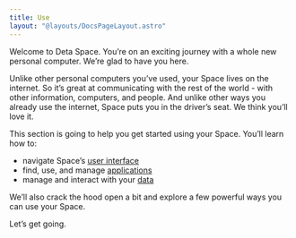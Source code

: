 ```yaml
---
title: Use
layout: "@layouts/DocsPageLayout.astro"
---
```


<UseCloud/>

Welcome to Deta Space. You’re on an exciting journey with a whole new personal computer. We’re glad to have you here.

Unlike other personal computers you’ve used, your Space lives on the internet. So it’s great at communicating with the rest of the world - with other information, computers, and people. And unlike other ways you already use the internet, Space puts you in the driver’s seat. We think you’ll love it.

This section is going to help you get started using your Space. You’ll learn how to:

- navigate Space’s [user interface](/docs/en/use/interface)
- find, use, and manage [applications](/docs/en/use/space-apps)
- manage and interact with your [data](/docs/en/your-data/collections)

We’ll also crack the hood open a bit and explore a few powerful ways you can use your Space.

Let’s get going.